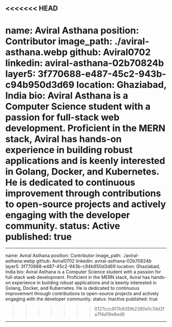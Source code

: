 <<<<<<< HEAD
---
name: Aviral Asthana
position: Contributor
image_path: ./aviral-asthana.webp
github: Aviral0702
linkedin: aviral-asthana-02b70824b
layer5: 3f770688-e487-45c2-943b-c94b950d3d69
location: Ghaziabad, India
bio: Aviral Asthana is a Computer Science student with a passion for full-stack web development. Proficient in the MERN stack, Aviral has hands-on experience in building robust applications and is keenly interested in Golang, Docker, and Kubernetes. He is dedicated to continuous improvement through contributions to open-source projects and actively engaging with the developer community.
status: Active
published: true
=======
---
name: Aviral Asthana
position: Contributor
image_path: ./aviral-asthana.webp
github: Aviral0702
linkedin: aviral-asthana-02b70824b
layer5: 3f770688-e487-45c2-943b-c94b950d3d69
location: Ghaziabad, India
bio: Aviral Asthana is a Computer Science student with a passion for full-stack web development. Proficient in the MERN stack, Aviral has hands-on experience in building robust applications and is keenly interested in Golang, Docker, and Kubernetes. He is dedicated to continuous improvement through contributions to open-source projects and actively engaging with the developer community.
status: Inactive
published: true
>>>>>>> 0127ccc917b935fb2260e1c7dd2fa7f4d19e8ed9
---